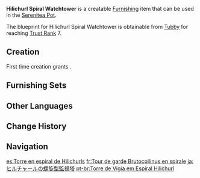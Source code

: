 {{Furnishing Infobox
|id             = 371102
|image          = Item Hilichurl Spiral Watchtower.png
|category       = Courtyard
|subcategory    = Large Ornament
|quality        = 3
|adeptal_energy = 60
|load           = 85
|reduced_load   = 63
|description    = A hilichurl-style watchtower. It looks simple, but it has an incredible load-bearing structure that seems to have been built by long-lost techniques. It will not fall apart even if bombarded by falling rocks.
|blueprint      = Trust Rank
|trust rank     = 7
}}
'''Hilichurl Spiral Watchtower''' is a creatable [[Furnishing]] item that can be used in the [[Serenitea Pot]].

The blueprint for Hilichurl Spiral Watchtower is obtainable from [[Tubby]] for reaching [[Trust Rank]] 7.

==Creation==
First time creation grants {{Item|Trust|24|x=60}}.
{{Recipe
|type = Creation
|time = 14h
|Birch Wood = 12
|sort = Birch Wood
}}

==Furnishing Sets==
{{Craft Usage}}

==Other Languages==
{{Other Languages
|default_hidden = 1
|en      = Hilichurl Spiral Watchtower
|zhs     = 丘丘螺旋瞭望塔
|zhs_rm  = Qiūqiū Luóxuán Liàowàng-tǎ
|zht     = 丘丘螺旋瞭望塔
|zht_rm  = Qiūqiū Luóxuán Liàowàng-tǎ
|ja      = ヒルチャールの螺旋型監視塔
|ja_rm   = Hiruchaaru no Rasen-gata Kanshitou
|ko      = 츄츄족 나선형 전망탑
|ko_rm   = Chyuchyujok Naseonhyeong Jeonmangtap
|es      = Torre en espiral de Hilichurls
|fr      = Tour de garde Brutocollinus en spirale
|ru      = Витая сторожевая башня хиличурлов
|th      = หอสังเกตการณ์ Hilichurl Spiral
|th_rm   = 
|vi      = Tháp Canh Hilichurl
|de      = Hilichurl-Spiralaussichtsturm
|id      = Menara Jaga Melingkar Hilichurl
|pt      = Torre de Vigia em Espiral Hilichurl
|tr      = Sarmal Dağ Yabanisi Gözetleme Kulesi
|it      = Torre di guardia a spirale degli Hilichurl
}}

==Change History==
{{Change History|1.5}}

==Navigation==
{{Furnishing Navbox|exterior}}

[[es:Torre en espiral de Hilichurls]]
[[fr:Tour de garde Brutocollinus en spirale]]
[[ja:ヒルチャールの螺旋型監視塔]]
[[pt-br:Torre de Vigia em Espiral Hilichurl]]